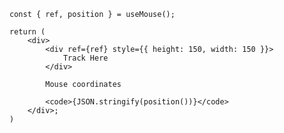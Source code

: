 ```tsx
const { ref, position } = useMouse();

return (
    <div>
        <div ref={ref} style={{ height: 150, width: 150 }}>
            Track Here
        </div>

        Mouse coordinates

        <code>{JSON.stringify(position())}</code>
    </div>;
)
```
